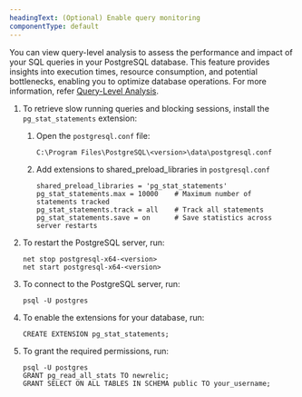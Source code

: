 ```yaml
---
headingText: (Optional) Enable query monitoring
componentType: default
---
```


You can view query-level analysis to assess the performance and impact of your SQL queries in your PostgreSQL database. This feature provides insights into execution times, resource consumption, and potential bottlenecks, enabling you to optimize database operations. For more information, refer [Query-Level Analysis](/docs/infrastructure/infrastructure-data/query-level-monitoring).

1. To retrieve slow running queries and blocking sessions, install the `pg_stat_statements` extension:

    1. Open the `postgresql.conf` file:

        ```shell
        C:\Program Files\PostgreSQL\<version>\data\postgresql.conf
        ```
    2. Add extensions to shared_preload_libraries in `postgresql.conf`

        ```shell
        shared_preload_libraries = 'pg_stat_statements'
        pg_stat_statements.max = 10000    # Maximum number of statements tracked
        pg_stat_statements.track = all    # Track all statements
        pg_stat_statements.save = on      # Save statistics across server restarts
        ```

2. To restart the PostgreSQL server, run:

    ```shell
    net stop postgresql-x64-<version>
    net start postgresql-x64-<version>
    ```

3. To connect to the PostgreSQL server, run:

    ```shell
    psql -U postgres
    ```

4. To enable the extensions for your database, run:

    ```shell
    CREATE EXTENSION pg_stat_statements;
    ```

5. To grant the required permissions, run:

    ```shell
    psql -U postgres
    GRANT pg_read_all_stats TO newrelic;
    GRANT SELECT ON ALL TABLES IN SCHEMA public TO your_username;
    ```
